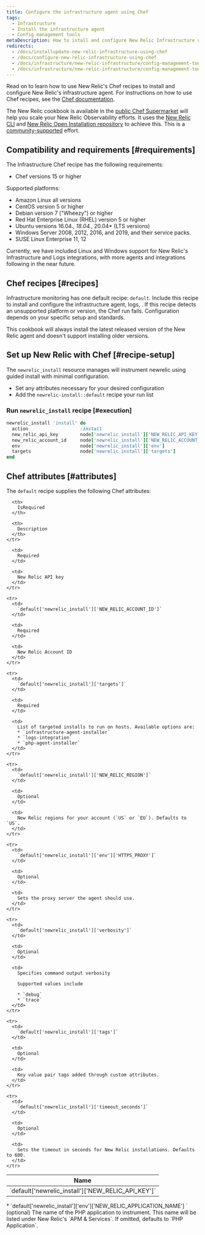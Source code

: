 ```yaml
---
title: Configure the infrastructure agent using Chef
tags:
  - Infrastructure
  - Install the infrastructure agent
  - Config management tools
metaDescription: How to istall and configure New Relic Infrastructure using Chef.
redirects:
  - /docs/installupdate-new-relic-infrastructure-using-chef
  - /docs/configure-new-relic-infrastructure-using-chef
  - /docs/infrastructure/new-relic-infrastructure/config-management-tools/configure-new-relic-infrastructure-using-chef
  - /docs/infrastructure/new-relic-infrastructure/config-management-tools
---
```


Read on to learn how to use New Relic's Chef recipes to install and configure New Relic's infrastructure agent. For instructions on how to use Chef recipes, see the [Chef documentation](https://www.chef.io/solutions/infrastructure-automation/).

The New Relic cookbook is available in the [public Chef Supermarket](https://supermarket.chef.io/cookbooks/newrelic-install) will help you scale your New Relic Observability efforts. It uses the [New Relic CLI](https://github.com/newrelic/newrelic-cli) and [New Relic Open Installation repository](https://github.com/newrelic/open-install-library) to achieve this. This is a [community-supported](https://github.com/newrelic/chef-install) effort.

## Compatibility and requirements [#requirements]

The Infrastructure Chef recipe has the following requirements:

* Chef versions 15 or higher

Supported platforms:

* Amazon Linux all versions
* CentOS version 5 or higher
* Debian version 7 ("Wheezy") or higher
* Red Hat Enterprise Linux (RHEL) version 5 or higher
* Ubuntu versions 16.04.*, 18.04.*, 20.04* (LTS versions)
* Windows Server 2008, 2012, 2016, and 2019, and their service packs.
* SUSE Linux Enterprise 11, 12

Currently, we have included Linux and Windows support for New Relic's Infrastructure and Logs integrations, with more agents and integrations following in the near future.

## Chef recipes [#recipes]

Infrastructure monitoring has one default recipe: `default`. Include this recipe to install and configure the infrastructure agent, logs, <InlinePopover type="apm" />. If this recipe detects an unsupported platform or version, the Chef run fails. Configuration depends on your specific setup and standards.

<Callout variant="important">
This cookbook will always install the latest released version of the New Relic agent and doesn't support installing older versions.
</Callout>

## Set up New Relic with Chef [#recipe-setup]

The `newrelic_install` resource manages will instrument newrelic using guided install with minimal configuration.

* Set any attributes necessary for your desired configuration
* Add the `newrelic-install::default` recipe your run list

### Run `newrelic_install` recipe [#execution]

```ruby
newrelic_install 'install' do
  action                   :install
  new_relic_api_key        node['newrelic_install']['NEW_RELIC_API_KEY']
  new_relic_account_id     node['newrelic_install']['NEW_RELIC_ACCOUNT_ID']
  env                      node['newrelic_install']['env']
  targets                  node['newrelic_install']['targets']
end
```

## Chef attributes [#attributes]

The `default` recipe supplies the following Chef attributes:

<table>
  <thead>
    <tr>
      <th style={{ width: "300px" }}>
        Name
      </th>

      <th>
        IsRequired
      </th>

      <th>
        Description
      </th>
    </tr>
  </thead>

  <tbody>
    <tr>
      <td>
        `default['newrelic_install']['NEW_RELIC_API_KEY']`
      </td>

      <td>
        Required
      </td>

      <td>
        New Relic API key
      </td>
    </tr>

    <tr>
      <td>
        `default['newrelic_install']['NEW_RELIC_ACCOUNT_ID']`
      </td>

      <td>
        Required
      </td>

      <td>
        New Relic Account ID
      </td>
    </tr>

    <tr>
      <td>
        `default['newrelic_install']['targets']`
      </td>

      <td>
        Required
      </td>

      <td>
        List of targeted installs to run on hosts. Available options are:
        * `infrastructure-agent-installer`
        * `logs-integration`
        * `php-agent-installer`
      </td>
    </tr>

    <tr>
      <td>
        `default['newrelic_install']['NEW_RELIC_REGION']`
      </td>

      <td>
        Optional
      </td>

      <td>
        New Relic regions for your account (`US` or `EU`). Defaults to `US`.
      </td>
    </tr>

    <tr>
      <td>
        `default['newrelic_install']['env']['HTTPS_PROXY']`
      </td>

      <td>
        Optional
      </td>

      <td>
        Sets the proxy server the agent should use.
      </td>
    </tr>

    <tr>
      <td>
        `default['newrelic_install']['verbosity']`
      </td>

      <td>
        Optional
      </td>

      <td>
        Specifies command output verbosity

        Supported values include

        * `debug`
        * `trace`
      </td>
    </tr>

    <tr>
      <td>
        `default['newrelic_install']['tags']`
      </td>

      <td>
        Optional
      </td>

      <td>
        Key value pair tags added through custom attributes.
      </td>
    </tr>

    <tr>
      <td>
        `default['newrelic_install']['timeout_seconds']`
      </td>

      <td>
        Optional
      </td>

      <td>
        Sets the timeout in seconds for New Relic installations. Defaults to 600.
      </td>
    </tr>

  </tbody>
</table>

<CollapserGroup>
<Collapser id="environment-vars" title="PHP Agent">
  * `default['newrelic_install']['env']['NEW_RELIC_APPLICATION_NAME']	` (optional) The name of the PHP application to instrument. This name will be listed under New Relic's `APM & Services`. If omitted, defaults to `PHP Application`.
</Collapser>
</CollapserGroup>
